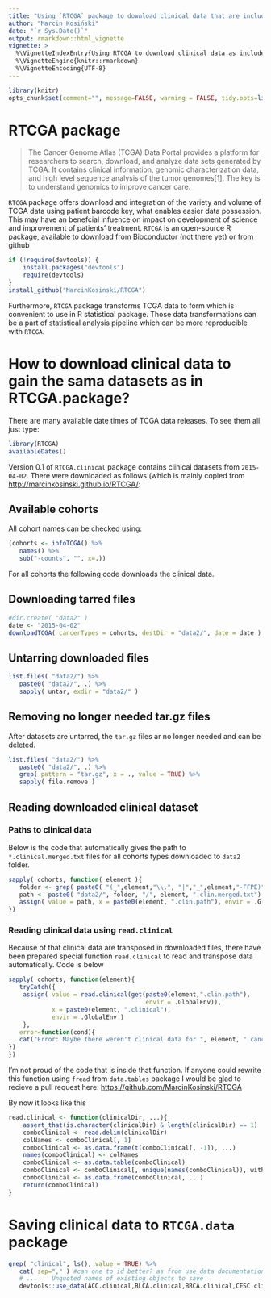 ```yaml
---
title: "Using `RTCGA` package to download clinical data that are included in `RTCGA.clinical` package"
author: "Marcin Kosiński"
date: "`r Sys.Date()`"
output: rmarkdown::html_vignette
vignette: >
  %\VignetteIndexEntry{Using RTCGA to download clinical data as included in RTCGA.data}
  %\VignetteEngine{knitr::rmarkdown}
  %\VignetteEncoding{UTF-8}
---
```


```r
library(knitr)
opts_chunk$set(comment="", message=FALSE, warning = FALSE, tidy.opts=list(keep.blank.line=TRUE, width.cutoff=150),options(width=150), cache=TRUE, eval = FALSE)
```

# RTCGA package

> The Cancer Genome Atlas (TCGA) Data Portal provides a platform for researchers to search, download, and analyze data sets generated by TCGA. It contains clinical information, genomic characterization data, and high level sequence analysis of the tumor genomes[1]. The key is to understand genomics to improve cancer care.

`RTCGA` package offers download and integration of the variety and volume of TCGA data using patient barcode key, what enables easier data possession. This may have an benefcial infuence on impact on development of science and improvement of patients' treatment. `RTCGA` is an open-source R package, available to download from Bioconductor (not there yet) or from github
```r
if (!require(devtools)) {
    install.packages("devtools")
    require(devtools)
}
install_github("MarcinKosinski/RTCGA")
```

Furthermore, `RTCGA` package transforms TCGA data to form which is convenient to use in R statistical package. Those data transformations can be a part of statistical analysis pipeline which can be more reproducible with `RTCGA`.

# How to download clinical data to gain the sama datasets as in RTCGA.package?

There are many available date times of TCGA data releases. To see them all just type:
```r
library(RTCGA)
availableDates()
```

Version 0.1 of `RTCGA.clinical` package contains clinical datasets from `2015-04-02`.
There were downloaded as follows (which is mainly copied from [http://marcinkosinski.github.io/RTCGA/](http://marcinkosinski.github.io/RTCGA/):

## Available cohorts

All cohort names can be checked using:
```r
(cohorts <- infoTCGA() %>% 
   names() %>% 
   sub("-counts", "", x=.))
```

For all cohorts the following code downloads the clinical data.

## Downloading tarred files
```r
#dir.create( "data2" )
date <- "2015-04-02"
downloadTCGA( cancerTypes = cohorts, destDir = "data2/", date = date )
```

## Untarring downloaded files

```r
list.files( "data2/") %>% 
   paste0( "data2/", .) %>%
   sapply( untar, exdir = "data2/" )
```
## Removing no longer needed tar.gz files
After datasets are untarred, the `tar.gz` files ar no longer needed and can be deleted.

```r
list.files( "data2/") %>% 
   paste0( "data2/", .) %>%
   grep( pattern = "tar.gz", x = ., value = TRUE) %>%
   sapply( file.remove )

```

## Reading downloaded clinical dataset

### Paths to clinical data
Below is the code that automatically gives the path to `*.clinical.merged.txt` files for all cohorts types downloaded to `data2` folder.

```r
sapply( cohorts, function( element ){
   folder <- grep( paste0( "(_",element,"\\.", "|","_",element,"-FFPE)", ".*Clinical"), list.files("data2/"),value = TRUE)
   path <- paste0( "data2/", folder, "/", element, ".clin.merged.txt")
   assign( value = path, x = paste0(element, ".clin.path"), envir = .GlobalEnv)
}) 
```

### Reading clinical data using `read.clinical`

Because of that clinical data are transposed in downloaded files, there have been prepared special function `read.clinical` to read and transpose data automatically. Code is below


```r
sapply( cohorts, function(element){
   tryCatch({
    assign( value = read.clinical(get(paste0(element,".clin.path"),
                                      envir = .GlobalEnv)),
            x = paste0(element, ".clinical"),
            envir = .GlobalEnv )
    },
   error=function(cond){
   cat("Error: Maybe there weren't clinical data for ", element, " cancer.\n")
})
})
```


I'm not proud of the code that is inside that function. If anyone could rewrite this function using `fread` from `data.tables` package I would be glad to recieve a pull request here: [https://github.com/MarcinKosinski/RTCGA](https://github.com/MarcinKosinski/RTCGA)

By now it looks like this
```r
read.clinical <- function(clinicalDir, ...){
    assert_that(is.character(clinicalDir) & length(clinicalDir) == 1)
    comboClinical <- read.delim(clinicalDir)
    colNames <- comboClinical[, 1]
    comboClinical <- as.data.frame(t(comboClinical[, -1]), ...)
    names(comboClinical) <- colNames
    comboClinical <- as.data.table(comboClinical)
    comboClinical <- comboClinical[, unique(names(comboClinical)), with = FALSE]
    comboClinical <- as.data.frame(comboClinical, ...)
    return(comboClinical)
}
```


# Saving clinical data to `RTCGA.data` package


```r
grep( "clinical", ls(), value = TRUE) %>%
   cat( sep="," ) #can one to id better? as from use_data documentation:
   # ...	Unquoted names of existing objects to save
   devtools::use_data(ACC.clinical,BLCA.clinical,BRCA.clinical,CESC.clinical,CHOL.clinical,COAD.clinical,COADREAD.clinical,DLBC.clinical,ESCA.clinical,FPPP.clinical,GBM.clinical,GBMLGG.clinical,HNSC.clinical,KICH.clinical,KIPAN.clinical,KIRC.clinical,KIRP.clinical,LAML.clinical,LGG.clinical,LIHC.clinical,LUAD.clinical,LUSC.clinical,MESO.clinical,OV.clinical,PAAD.clinical,PCPG.clinical,READ.clinical,SKCM.clinical,STAD.clinical,STES.clinical,TGCT.clinical,THCA.clinical,THYM.clinical,UCEC.clinical,UCS.clinical,UVM.clinical)
```

